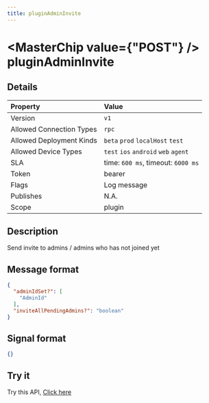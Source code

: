 ```yaml
---
title: pluginAdminInvite
---
```



# <MasterChip value={"POST"} /> pluginAdminInvite

## Details

| Property | Value | 
| :--- | :--- | 
| Version | `v1` |
| Allowed Connection Types | `rpc`  |
| Allowed Deployment Kinds | `beta` `prod` `localHost` `test`  |
| Allowed Device Types | `test` `ios` `android` `web` `agent`  |
| SLA | time: `600 ms`, timeout: `6000 ms` |
| Token | bearer |
| Flags | Log message |
| Publishes | N.A. |
| Scope | plugin |


## Description

Send invite to admins / admins who has not joined yet

## Message format

```json copy
{
  "adminIdSet?": [
    "AdminId"
  ],
  "inviteAllPendingAdmins?": "boolean"
}
```

## Signal format

```json copy
{}
```

## Try it

Try this API, [Click here](https://web.neome.ai/api?path=studio_studioMain_pluginAdminInvite)

